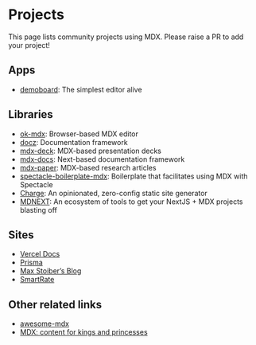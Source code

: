 # Projects

This page lists community projects using MDX.
Please raise a PR to add your project!

## Apps

*   [demoboard][]: The simplest editor alive

## Libraries

*   [ok-mdx][]: Browser-based MDX editor
*   [docz][]: Documentation framework
*   [mdx-deck][]: MDX-based presentation decks
*   [mdx-docs][]: Next-based documentation framework
*   [mdx-paper][]: MDX-based research articles
*   [spectacle-boilerplate-mdx][]: Boilerplate that facilitates using MDX with
    Spectacle
*   [Charge][]: An opinionated, zero-config static site generator
*   [MDNEXT][]: An ecosystem of tools to get your NextJS + MDX projects blasting
    off

## Sites

*   [Vercel Docs][vercel-docs]
*   [Prisma][]
*   [Max Stoiber’s Blog][mxstbr]
*   [SmartRate][smrtrt]

## Other related links

*   [awesome-mdx][]
*   [MDX: content for kings and princesses][mdx-fairy-tale]

[demoboard]: https://frontarm.com/demoboard

[ok-mdx]: https://github.com/jxnblk/ok-mdx

[mdx-deck]: https://github.com/jxnblk/mdx-deck

[mdx-docs]: https://github.com/jxnblk/mdx-docs

[mdx-paper]: https://github.com/hubgit/mdx-paper

[docz]: https://www.docz.site/

[vercel-docs]: https://github.com/zeit/docs

[prisma]: https://www.prisma.io/docs

[mxstbr]: https://mxstbr.com

[smrtrt]: https://www.smartrate.se

[awesome-mdx]: https://github.com/transitive-bullshit/awesome-mdx

[spectacle-boilerplate-mdx]: https://github.com/FormidableLabs/spectacle-boilerplate-mdx

[charge]: https://charge.js.org

[mdx-fairy-tale]: https://github.com/DeveloperMode/mdx-fairy-tale

[mdnext]: https://github.com/domitriusclark/mdnext

